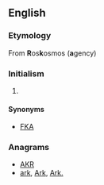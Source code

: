 ==English==

===Etymology===
From '''R'''os'''k'''osmos ('''a'''gency)

===Initialism===
{{rfc-header|Initialism}}
{{en-initialism}}

# {{label|en|space flight|Russia}} {{initialism of|w:Russian Federal Space Agency|Russian Federal Space Agency|lang=en}}

====Synonyms====
* [[FKA]]

===Anagrams===
* [[AKR#English|AKR]]
* [[ark#English|ark]], [[Ark#English|Ark]], [[Ark.#English|Ark.]]